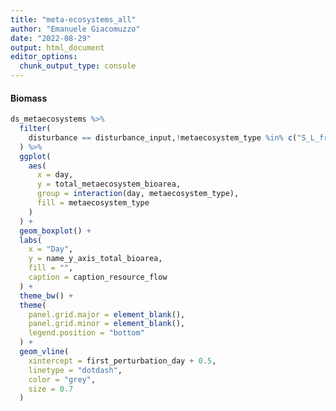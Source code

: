 ```yaml
---
title: "meta-ecosystems_all"
author: "Emanuele Giacomuzzo"
date: "2022-08-29"
output: html_document
editor_options: 
  chunk_output_type: console
---
```


#### Biomass {.tabset .tabset-pills}

```r
ds_metaecosystems %>%
  filter(
    disturbance == disturbance_input,!metaecosystem_type %in% c("S_L_from_isolated", "M_M_from_isolated")
  ) %>%
  ggplot(
    aes(
      x = day,
      y = total_metaecosystem_bioarea,
      group = interaction(day, metaecosystem_type),
      fill = metaecosystem_type
    )
  ) +
  geom_boxplot() +
  labs(
    x = "Day",
    y = name_y_axis_total_bioarea,
    fill = "",
    caption = caption_resource_flow
  ) +
  theme_bw() +
  theme(
    panel.grid.major = element_blank(),
    panel.grid.minor = element_blank(),
    legend.position = "bottom"
  ) +
  geom_vline(
    xintercept = first_perturbation_day + 0.5,
    linetype = "dotdash",
    color = "grey",
    size = 0.7
  )
```
